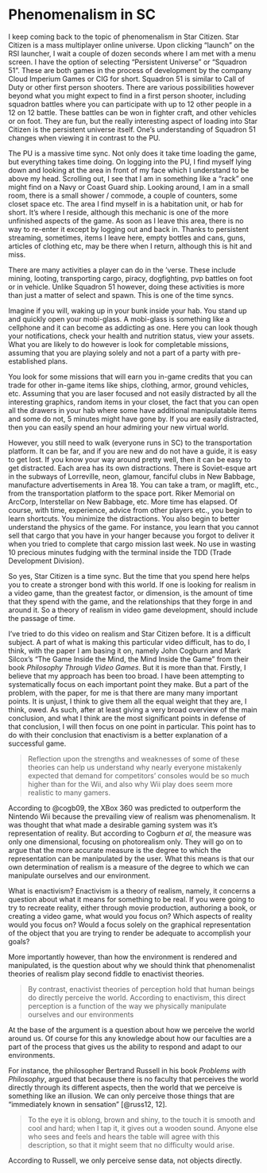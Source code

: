 # Phenomenalism in SC

I keep coming back to the topic of phenomenalism in Star Citizen. Star Citizen is a mass multiplayer online universe. Upon clicking "launch" on the RSI launcher, I wait a couple of dozen seconds where I am met with a menu screen. I have the option of selecting "Persistent Universe" or "Squadron 51". These are both games in the process of development by the company Cloud Imperium Games or CIG for short. Squadron 51 is similar to Call of Duty or other first person shooters. There are various possibilities however beyond what you might expect to find in a first person shooter, including squadron battles where you can participate with up to 12 other people in a 12 on 12 battle. These battles can be won in fighter craft, and other vehicles or on foot. They are fun, but the really interesting aspect of loading into Star Citizen is the persistent universe itself. One's understanding of Squadron 51 changes when viewing it in contrast to the PU.

The PU is a massive time sync. Not only does it take time loading the game, but everything takes time doing. On logging into the PU, I find myself lying down and looking at the area in front of my face which I understand to be above my head. Scrolling out, I see that I am in something like a "rack" one might find on a Navy or Coast Guard ship. Looking around, I am in a small room, there is a small shower / commode, a couple of counters, some closet space etc. The area I find myself in is a habitation unit, or hab for short. It's where I reside, although this mechanic is one of the more unfinished aspects of the game. As soon as I leave this area, there is no way to re-enter it except by logging out and back in. Thanks to persistent streaming, sometimes, items I leave here, empty bottles and cans, guns, articles of clothing etc, may be there when I return, although this is hit and miss.

There are many activities a player can do in the 'verse. These include mining, looting, transporting cargo, piracy, dogfighting, pvp battles on foot or in vehicle. Unlike Squadron 51 however, doing these activities is more than just a matter of select and spawn. This is one of the time syncs.

Imagine if you will, waking up in your bunk inside your hab. You stand up and quickly open your mobi-glass. A mobi-glass is something like a cellphone and it can become as addicting as one. Here you can look though your notifications, check your health and nutrition status, view your assets. What you are likely to do however is look for completable missions, assuming that you are playing solely and not a part of a party with pre-established plans.

You look for some missions that will earn you in-game credits that you can trade for other in-game items like ships, clothing, armor, ground vehicles, etc. Assuming that you are laser focused and not easily distracted by all the interesting graphics, random items in your closet, the fact that you can open all the drawers in your hab where some have additional manipulatable items and some do not, 5 minutes might have gone by. If you are easily distracted, then you can easily spend an hour admiring your new virtual world.

However, you still need to walk (everyone runs in SC) to the transportation platform. It can be far, and if you are new and do not have a guide, it is easy to get lost. If you know your way around pretty well, then it can be easy to get distracted. Each area has its own distractions. There is Soviet-esque art in the subways of Lorreville, neon, glamour, fanciful clubs in New Babbage, manufacture advertisements in Area 18. You can take a tram, or maglift, etc., from the transportation platform to the space port. Riker Memorial on ArcCorp, Interstellar on New Babbage, etc. More time has elapsed. Of course, with time, experience, advice from other players etc., you begin to learn shortcuts. You minimize the distractions. You also begin to better understand the physics of the game. For instance, you learn that you cannot sell that cargo that you have in your hanger because you forgot to deliver it when you tried to complete that cargo mission last week. No use in wasting 10 precious minutes fudging with the terminal inside the TDD (Trade Development Division).

So yes, Star Citizen is a time sync. But the time that you spend here helps you to create a stronger bond with this world. If one is looking for realism in a video game, than the greatest factor, or dimension, is the amount of time that they spend with the game, and the relationships that they forge in and around it. So a theory of realism in video game development, should include the passage of time.

I've tried to do this video on realism and Star Citizen before. It is a difficult subject. A part of what is making this particular video difficult, has to do, I think, with the paper I am basing it on, namely John Cogburn and Mark Silcox's "The Game Inside the Mind, the Mind Inside the Game" from their book *Philosophy Through Video Games*. But it is more than that. Firstly, I believe that my approach has been too broad. I have been attempting to systematically focus on each important point they make. But a part of the problem, with the paper, for me is that there are many many important points. It is unjust, I think to give them all the equal weight that they are, I think, owed. As such, after at least giving a very broad overview of the main conclusion, and what I think are the most significant points in defense of that conclusion, I will then focus on one point in particular. This point has to do with their conclusion that enactivism is a better explanation of a successful game.

> Reflection upon the strengths and weaknesses of some of these theories can help us understand why nearly everyone mistakenly expected that demand for competitors’ consoles would be so much higher than for the Wii, and also why Wii play does seem more realistic to many gamers.

According to @cogb09, the XBox 360 was predicted to outperform the Nintendo Wii because the prevailing view of realism was phenomenalism. It was thought that what made a desirable gaming system was it's representation of reality. But according to Cogburn *et al*, the measure was only one dimensional, focusing on photorealism only. They will go on to argue that the more accurate measure is the degree to which the representation can be manipulated by the user. What this means is that our own determination of realism is a measure of the degree to which we can manipulate ourselves and our environment.

What is enactivism? Enactivism is a theory of realism, namely, it concerns a question about what it means for something to be real. If you were going to try to recreate reality, either through movie production, authoring a book, or creating a video game, what would you focus on? Which aspects of reality would you focus on? Would a focus solely on the graphical representation of the object that you are trying to render be adequate to accomplish your goals?

More importantly however, than how the environment is rendered and manipulated, is the question about why we should think that phenomenalist theories of realism play second fiddle to enactivist theories.

> By contrast, enactivist theories of perception hold that human beings do directly perceive the world. According to enactivism, this direct perception is a function of the way we physically manipulate ourselves and our environments

At the base of the argument is a question about how we perceive the world around us. Of course for this any knowledge about how our faculties are a part of the process that gives us the ability to respond and adapt to our environments.

For instance, the philosopher Bertrand Russell in his book *Problems with Philosophy*, argued that because there is no faculty that perceives the world directly through its different aspects, then the world that we perceive is something like an illusion. We can only perceive those things that are "immediately known in sensation" [@russ12, 12].

> To the eye it is oblong, brown and shiny, to the touch it is smooth and cool and hard; when I tap it, it gives out a wooden sound. Anyone else who sees and feels and hears the table will agree with this description, so that it might seem that no difficulty would arise.

According to Russell, we only perceive sense data, not objects directly.
